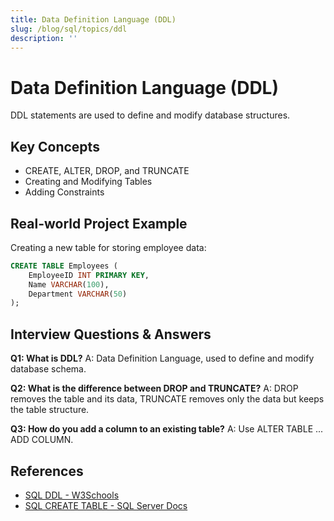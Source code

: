 ```yaml
---
title: Data Definition Language (DDL)
slug: /blog/sql/topics/ddl
description: ''
---
```

# Data Definition Language (DDL)

DDL statements are used to define and modify database structures.

## Key Concepts
- CREATE, ALTER, DROP, and TRUNCATE
- Creating and Modifying Tables
- Adding Constraints

## Real-world Project Example
Creating a new table for storing employee data:
```sql
CREATE TABLE Employees (
    EmployeeID INT PRIMARY KEY,
    Name VARCHAR(100),
    Department VARCHAR(50)
);
```

## Interview Questions & Answers
**Q1: What is DDL?**
A: Data Definition Language, used to define and modify database schema.

**Q2: What is the difference between DROP and TRUNCATE?**
A: DROP removes the table and its data, TRUNCATE removes only the data but keeps the table structure.

**Q3: How do you add a column to an existing table?**
A: Use ALTER TABLE ... ADD COLUMN.

## References
- [SQL DDL - W3Schools](https://www.w3schools.com/sql/sql_ref_ddl.asp)
- [SQL CREATE TABLE - SQL Server Docs](https://learn.microsoft.com/en-us/sql/t-sql/statements/create-table-transact-sql)
